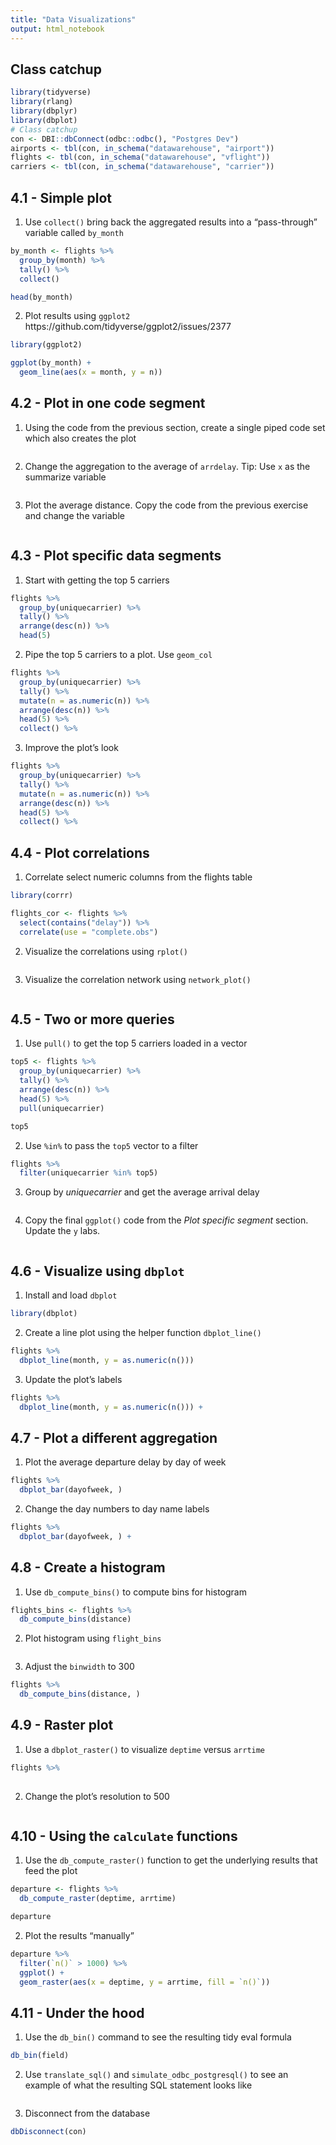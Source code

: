 ```yaml
---
title: "Data Visualizations"
output: html_notebook
---
```


## Class catchup

```r
library(tidyverse)
library(rlang)
library(dbplyr)
library(dbplot)
# Class catchup
con <- DBI::dbConnect(odbc::odbc(), "Postgres Dev")
airports <- tbl(con, in_schema("datawarehouse", "airport")) 
flights <- tbl(con, in_schema("datawarehouse", "vflight"))
carriers <- tbl(con, in_schema("datawarehouse", "carrier"))
```

## 4.1 - Simple plot

1. Use `collect()` bring back the aggregated results into a "pass-through" variable called `by_month`
```r
by_month <- flights %>%
  group_by(month) %>%
  tally() %>%
  collect() 

head(by_month)
```

2. Plot results using `ggplot2`
https://github.com/tidyverse/ggplot2/issues/2377

```r
library(ggplot2)

ggplot(by_month) +
  geom_line(aes(x = month, y = n)) 
```

## 4.2 - Plot in one code segment

1. Using the code from the previous section, create a single piped code set which also creates the plot
```r

```

2. Change the aggregation to the average of `arrdelay`.  Tip: Use `x` as the summarize variable 
```r

```

3. Plot the average distance. Copy the code from the previous exercise and change the variable
```r

```

## 4.3 - Plot specific data segments

1. Start with getting the top 5 carriers
```r
flights %>%
  group_by(uniquecarrier) %>%
  tally() %>%
  arrange(desc(n)) %>%
  head(5) 
```

2. Pipe the top 5 carriers to a plot. Use `geom_col`
```r
flights %>%
  group_by(uniquecarrier) %>%
  tally() %>%
  mutate(n = as.numeric(n)) %>%
  arrange(desc(n)) %>%
  head(5) %>%
  collect() %>%
```

3. Improve the plot's look
```r
flights %>%
  group_by(uniquecarrier) %>%
  tally() %>%
  mutate(n = as.numeric(n)) %>%
  arrange(desc(n)) %>%
  head(5) %>%
  collect() %>%
```

## 4.4 - Plot correlations

1. Correlate select numeric columns from the flights table
```r
library(corrr)

flights_cor <- flights %>% 
  select(contains("delay")) %>% 
  correlate(use = "complete.obs")
```

2. Visualize the correlations using `rplot()`
```r

```

3. Visualize the correlation network using `network_plot()`
```r

```

## 4.5 - Two or more queries

1. Use `pull()` to get the top 5 carriers loaded in a vector
```r
top5 <- flights %>%
  group_by(uniquecarrier) %>%
  tally() %>%
  arrange(desc(n)) %>%
  head(5) %>%
  pull(uniquecarrier)

top5
```

2. Use `%in%` to pass the `top5` vector to a filter
```r
flights %>%
  filter(uniquecarrier %in% top5) 
```

3. Group by *uniquecarrier* and get the average arrival delay
```r

```

4. Copy the final `ggplot()` code from the *Plot specific segment* section. Update the `y` labs.
```r

```

## 4.6 - Visualize using `dbplot`

1. Install and load `dbplot`
```r
library(dbplot)
```

2. Create a line plot using the helper function `dbplot_line()`

```r
flights %>%
  dbplot_line(month, y = as.numeric(n()))
```

3. Update the plot's labels
```r
flights %>%
  dbplot_line(month, y = as.numeric(n())) +

```

## 4.7 - Plot a different aggregation

1. Plot the average departure delay by day of week
```r
flights %>%
  dbplot_bar(dayofweek, )
```

2. Change the day numbers to day name labels
```r
flights %>%
  dbplot_bar(dayofweek, ) +
```

## 4.8 - Create a histogram

1. Use `db_compute_bins()` to compute bins for histogram
```r
flights_bins <- flights %>%
  db_compute_bins(distance)
```

2. Plot histogram using `flight_bins`
```r

```


3. Adjust the `binwidth` to 300
```r
flights %>%
  db_compute_bins(distance, )
```

## 4.9 - Raster plot

1. Use a `dbplot_raster()` to visualize `deptime` versus `arrtime`
```r
flights %>%
  
```

2. Change the plot's resolution to 500
```r
  
```


## 4.10 - Using the `calculate` functions

1. Use the `db_compute_raster()` function to get the underlying results that feed the plot
```r
departure <- flights %>%
  db_compute_raster(deptime, arrtime)

departure
```

2. Plot the results "manually"
```r
departure %>%
  filter(`n()` > 1000) %>%
  ggplot() +
  geom_raster(aes(x = deptime, y = arrtime, fill = `n()`))
```

## 4.11 - Under the hood 

1. Use the `db_bin()` command to see the resulting tidy eval formula
```r
db_bin(field)
```

2. Use `translate_sql()` and `simulate_odbc_postgresql()` to see an example of what the resulting SQL statement looks like
```r

```

3. Disconnect from the database

```r
dbDisconnect(con)
```
